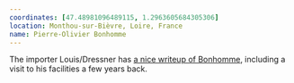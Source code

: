 ```yaml
---
coordinates: [47.48981096489115, 1.2963605684305306]
location: Monthou-sur-Bièvre, Loire, France
name: Pierre-Olivier Bonhomme
---
```


The importer Louis/Dressner has
[a nice writeup of Bonhomme](https://louisdressner.com/producers/pierre-olivier+bonhomme),
including a visit to his facilities a few years back.
